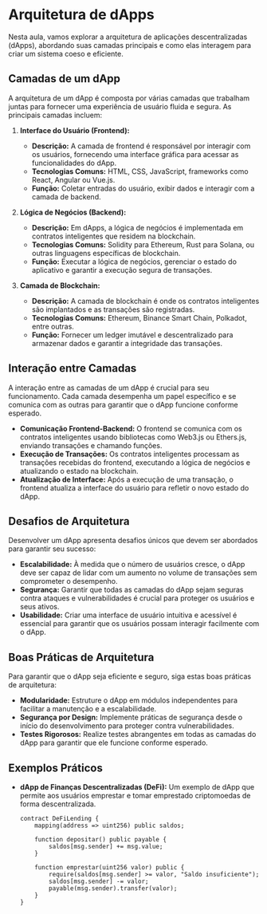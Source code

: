 # Arquitetura de dApps

Nesta aula, vamos explorar a arquitetura de aplicações descentralizadas (dApps), abordando suas camadas principais e como elas interagem para criar um sistema coeso e eficiente.

## Camadas de um dApp

A arquitetura de um dApp é composta por várias camadas que trabalham juntas para fornecer uma experiência de usuário fluida e segura. As principais camadas incluem:

1. **Interface do Usuário (Frontend):**

   - **Descrição:** A camada de frontend é responsável por interagir com os usuários, fornecendo uma interface gráfica para acessar as funcionalidades do dApp.
   - **Tecnologias Comuns:** HTML, CSS, JavaScript, frameworks como React, Angular ou Vue.js.
   - **Função:** Coletar entradas do usuário, exibir dados e interagir com a camada de backend.

2. **Lógica de Negócios (Backend):**

   - **Descrição:** Em dApps, a lógica de negócios é implementada em contratos inteligentes que residem na blockchain.
   - **Tecnologias Comuns:** Solidity para Ethereum, Rust para Solana, ou outras linguagens específicas de blockchain.
   - **Função:** Executar a lógica de negócios, gerenciar o estado do aplicativo e garantir a execução segura de transações.

3. **Camada de Blockchain:**
   - **Descrição:** A camada de blockchain é onde os contratos inteligentes são implantados e as transações são registradas.
   - **Tecnologias Comuns:** Ethereum, Binance Smart Chain, Polkadot, entre outras.
   - **Função:** Fornecer um ledger imutável e descentralizado para armazenar dados e garantir a integridade das transações.

## Interação entre Camadas

A interação entre as camadas de um dApp é crucial para seu funcionamento. Cada camada desempenha um papel específico e se comunica com as outras para garantir que o dApp funcione conforme esperado.

- **Comunicação Frontend-Backend:** O frontend se comunica com os contratos inteligentes usando bibliotecas como Web3.js ou Ethers.js, enviando transações e chamando funções.
- **Execução de Transações:** Os contratos inteligentes processam as transações recebidas do frontend, executando a lógica de negócios e atualizando o estado na blockchain.
- **Atualização de Interface:** Após a execução de uma transação, o frontend atualiza a interface do usuário para refletir o novo estado do dApp.

## Desafios de Arquitetura

Desenvolver um dApp apresenta desafios únicos que devem ser abordados para garantir seu sucesso:

- **Escalabilidade:** À medida que o número de usuários cresce, o dApp deve ser capaz de lidar com um aumento no volume de transações sem comprometer o desempenho.
- **Segurança:** Garantir que todas as camadas do dApp sejam seguras contra ataques e vulnerabilidades é crucial para proteger os usuários e seus ativos.
- **Usabilidade:** Criar uma interface de usuário intuitiva e acessível é essencial para garantir que os usuários possam interagir facilmente com o dApp.

## Boas Práticas de Arquitetura

Para garantir que o dApp seja eficiente e seguro, siga estas boas práticas de arquitetura:

- **Modularidade:** Estruture o dApp em módulos independentes para facilitar a manutenção e a escalabilidade.
- **Segurança por Design:** Implemente práticas de segurança desde o início do desenvolvimento para proteger contra vulnerabilidades.
- **Testes Rigorosos:** Realize testes abrangentes em todas as camadas do dApp para garantir que ele funcione conforme esperado.

## Exemplos Práticos

- **dApp de Finanças Descentralizadas (DeFi):** Um exemplo de dApp que permite aos usuários emprestar e tomar emprestado criptomoedas de forma descentralizada.

  ```solidity
  contract DeFiLending {
      mapping(address => uint256) public saldos;

      function depositar() public payable {
          saldos[msg.sender] += msg.value;
      }

      function emprestar(uint256 valor) public {
          require(saldos[msg.sender] >= valor, "Saldo insuficiente");
          saldos[msg.sender] -= valor;
          payable(msg.sender).transfer(valor);
      }
  }
  ```
